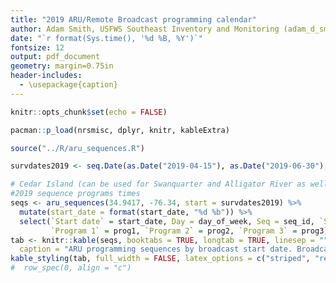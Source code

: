 ```yaml
---
title: "2019 ARU/Remote Broadcast programming calendar"
author: Adam Smith, USFWS Southeast Inventory and Monitoring (adam_d_smith@fws.gov)
date: "`r format(Sys.time(), '%d %B, %Y')`"
fontsize: 12
output: pdf_document
geometry: margin=0.75in
header-includes:
  - \usepackage{caption}
---
```


```r
knitr::opts_chunk$set(echo = FALSE)
```

```r
pacman::p_load(nrsmisc, dplyr, knitr, kableExtra)

source("../R/aru_sequences.R")

survdates2019 <- seq.Date(as.Date("2019-04-15"), as.Date("2019-06-30"), 1)

# Cedar Island (can be used for Swanquarter and Alligator River as well)
#2019 sequence programs times
seqs <- aru_sequences(34.9417, -76.34, start = survdates2019) %>%
  mutate(start_date = format(start_date, "%d %b")) %>%
  select(`Start date` = start_date, Day = day_of_week, Seq = seq_id, `Seq name` = seq_nm,
         `Program 1` = prog1, `Program 2` = prog2, `Program 3` = prog3)
tab <- knitr::kable(seqs, booktabs = TRUE, longtab = TRUE, linesep = "", 
  caption = "ARU programming sequences by broadcast start date. Broadcast start times have been adjusted by 30 minutes relative to sunrise and sunset according to the protocol.")
kable_styling(tab, full_width = FALSE, latex_options = c("striped", "repeat_header"))  #%>%
#  row_spec(0, align = "c")
```
